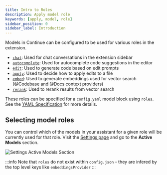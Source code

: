 ```yaml
---
title: Intro to Roles
description: Apply model role
keywords: [apply, model, role]
sidebar_position: 0
sidebar_label: Introduction
---
```



Models in Continue can be configured to be used for various roles in the extension.

- [`chat`](./chat.md): Used for chat conversations in the extension sidebar
- [`autocomplete`](./autocomplete.md): Used for autocomplete code suggestions in the editor
- [`edit`](./edit.mdx): Used to generate code based on edit prompts
- [`apply`](./apply.mdx): Used to decide how to apply edits to a file
- [`embed`](./embeddings.mdx): Used to generate embeddings used for vector search (@Codebase and @Docs context providers)
- [`rerank`](./reranking.mdx): Used to rerank results from vector search

These roles can be specified for a `config.yaml` model block using `roles`. See the [YAML Specification](../../yaml-reference.md#models) for more details.

## Selecting model roles

You can control which of the models in your assistant for a given role will be currently used for that role. Visit the [Settings page](../settings.md) and go to the **Active Models** section.

![Settings Active Models Section](/img/hub/settings-model-roles.png)

:::info
Note that `roles` do not exist within `config.json` - they are infered by the top level keys like `embeddingsProvider`
:::
